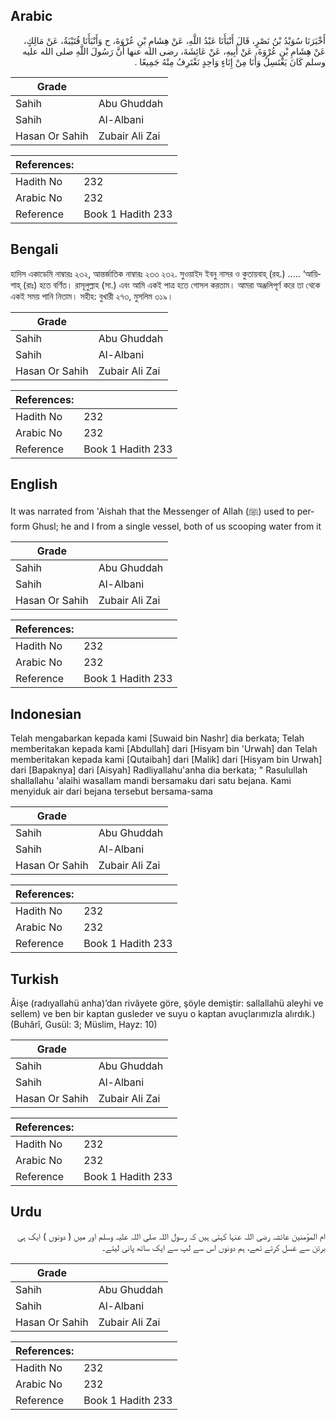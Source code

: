 ## Arabic


<div dir="rtl" lang="ar" style={{fontSize:'larger',backgroundColor:'#f8f9fa',padding:20}}>
أَخْبَرَنَا سُوَيْدُ بْنُ نَصْرٍ، قَالَ أَنْبَأَنَا عَبْدُ اللَّهِ، عَنْ هِشَامِ بْنِ عُرْوَةَ، ح وَأَنْبَأَنَا قُتَيْبَةُ، عَنْ مَالِكٍ، عَنْ هِشَامِ بْنِ عُرْوَةَ، عَنْ أَبِيهِ، عَنْ عَائِشَةَ، رضى الله عنها أَنَّ رَسُولَ اللَّهِ صلى الله عليه وسلم كَانَ يَغْتَسِلُ وَأَنَا مِنْ إِنَاءٍ وَاحِدٍ نَغْتَرِفُ مِنْهُ جَمِيعًا ‏.‏
</div>
<div style={{backgroundColor:'#f8f9fa',padding:20, marginBottom: 10}}><table> <thead> <tr> <th>Grade</th> <th></th> </tr> </thead> <tbody> <tr><td>Sahih</td><td>Abu Ghuddah</td></tr><tr><td>Sahih</td><td>Al-Albani</td></tr><tr><td>Hasan Or Sahih</td><td>Zubair Ali Zai</td></tr></tbody></table><table> <thead> <tr> <th>References:</th> <th></th> </tr> </thead> <tbody><tr><td>Hadith No</td><td>232</td></tr><tr><td>Arabic No</td><td>232</td></tr><tr><td>Reference</td><td>Book 1 Hadith 233</td></tr></tbody></table></div>

## Bengali


<div dir="ltr" lang="bn" style={{fontSize:'larger',backgroundColor:'#f8f9fa',padding:20}}>
হাদিস একাডেমি নাম্বারঃ ২৩২, আন্তর্জাতিক নাম্বারঃ ২৩৩ ২৩২. সুওয়াইদ ইবনু নাসর ও কুতায়বাহ্ (রহ.) ..... ‘আয়িশাহ্ (রাঃ) হতে বর্ণিত। রাসূলুল্লাহ (সা.) এবং আমি একই পাত্র হতে গোসল করতাম। আমরা অঞ্জলিপূর্ণ করে তা থেকে একই সময় পানি নিতাম। সহীহ: বুখারী ২৭৩, মুসলিম ৩১৯।
</div>
<div style={{backgroundColor:'#f8f9fa',padding:20, marginBottom: 10}}><table> <thead> <tr> <th>Grade</th> <th></th> </tr> </thead> <tbody> <tr><td>Sahih</td><td>Abu Ghuddah</td></tr><tr><td>Sahih</td><td>Al-Albani</td></tr><tr><td>Hasan Or Sahih</td><td>Zubair Ali Zai</td></tr></tbody></table><table> <thead> <tr> <th>References:</th> <th></th> </tr> </thead> <tbody><tr><td>Hadith No</td><td>232</td></tr><tr><td>Arabic No</td><td>232</td></tr><tr><td>Reference</td><td>Book 1 Hadith 233</td></tr></tbody></table></div>

## English


<div dir="ltr" lang="en" style={{fontSize:'larger',backgroundColor:'#f8f9fa',padding:20}}>
It was narrated from 'Aishah that the Messenger of Allah (ﷺ) used to perform Ghusl; he and I from a single vessel, both of us scooping water from it
</div>
<div style={{backgroundColor:'#f8f9fa',padding:20, marginBottom: 10}}><table> <thead> <tr> <th>Grade</th> <th></th> </tr> </thead> <tbody> <tr><td>Sahih</td><td>Abu Ghuddah</td></tr><tr><td>Sahih</td><td>Al-Albani</td></tr><tr><td>Hasan Or Sahih</td><td>Zubair Ali Zai</td></tr></tbody></table><table> <thead> <tr> <th>References:</th> <th></th> </tr> </thead> <tbody><tr><td>Hadith No</td><td>232</td></tr><tr><td>Arabic No</td><td>232</td></tr><tr><td>Reference</td><td>Book 1 Hadith 233</td></tr></tbody></table></div>

## Indonesian


<div dir="ltr" lang="id" style={{fontSize:'larger',backgroundColor:'#f8f9fa',padding:20}}>
Telah mengabarkan kepada kami [Suwaid bin Nashr] dia berkata; Telah memberitakan kepada kami [Abdullah] dari [Hisyam bin 'Urwah] dan Telah memberitakan kepada kami [Qutaibah] dari [Malik] dari [Hisyam bin Urwah] dari [Bapaknya] dari [Aisyah] Radliyallahu'anha dia berkata; " Rasulullah shallallahu 'alaihi wasallam mandi bersamaku dari satu bejana. Kami menyiduk air dari bejana tersebut bersama-sama
</div>
<div style={{backgroundColor:'#f8f9fa',padding:20, marginBottom: 10}}><table> <thead> <tr> <th>Grade</th> <th></th> </tr> </thead> <tbody> <tr><td>Sahih</td><td>Abu Ghuddah</td></tr><tr><td>Sahih</td><td>Al-Albani</td></tr><tr><td>Hasan Or Sahih</td><td>Zubair Ali Zai</td></tr></tbody></table><table> <thead> <tr> <th>References:</th> <th></th> </tr> </thead> <tbody><tr><td>Hadith No</td><td>232</td></tr><tr><td>Arabic No</td><td>232</td></tr><tr><td>Reference</td><td>Book 1 Hadith 233</td></tr></tbody></table></div>

## Turkish


<div dir="ltr" lang="tr" style={{fontSize:'larger',backgroundColor:'#f8f9fa',padding:20}}>
Âişe (radıyallahü anha)’dan rivâyete göre, şöyle demiştir: sallallahü aleyhi ve sellem) ve ben bir kaptan gusleder ve suyu o kaptan avuçlarımızla alırdık.) (Buhârî, Gusül: 3; Müslim, Hayz: 10)
</div>
<div style={{backgroundColor:'#f8f9fa',padding:20, marginBottom: 10}}><table> <thead> <tr> <th>Grade</th> <th></th> </tr> </thead> <tbody> <tr><td>Sahih</td><td>Abu Ghuddah</td></tr><tr><td>Sahih</td><td>Al-Albani</td></tr><tr><td>Hasan Or Sahih</td><td>Zubair Ali Zai</td></tr></tbody></table><table> <thead> <tr> <th>References:</th> <th></th> </tr> </thead> <tbody><tr><td>Hadith No</td><td>232</td></tr><tr><td>Arabic No</td><td>232</td></tr><tr><td>Reference</td><td>Book 1 Hadith 233</td></tr></tbody></table></div>

## Urdu


<div dir="rtl" lang="ur" style={{fontSize:'larger',backgroundColor:'#f8f9fa',padding:20}}>
ام المؤمنین عائشہ رضی اللہ عنہا کہتی ہیں کہ رسول اللہ صلی اللہ علیہ وسلم اور میں ( دونوں ) ایک ہی برتن سے غسل کرتے تھے، ہم دونوں اس سے لپ سے ایک ساتھ پانی لیتے۔
</div>
<div style={{backgroundColor:'#f8f9fa',padding:20, marginBottom: 10}}><table> <thead> <tr> <th>Grade</th> <th></th> </tr> </thead> <tbody> <tr><td>Sahih</td><td>Abu Ghuddah</td></tr><tr><td>Sahih</td><td>Al-Albani</td></tr><tr><td>Hasan Or Sahih</td><td>Zubair Ali Zai</td></tr></tbody></table><table> <thead> <tr> <th>References:</th> <th></th> </tr> </thead> <tbody><tr><td>Hadith No</td><td>232</td></tr><tr><td>Arabic No</td><td>232</td></tr><tr><td>Reference</td><td>Book 1 Hadith 233</td></tr></tbody></table></div>